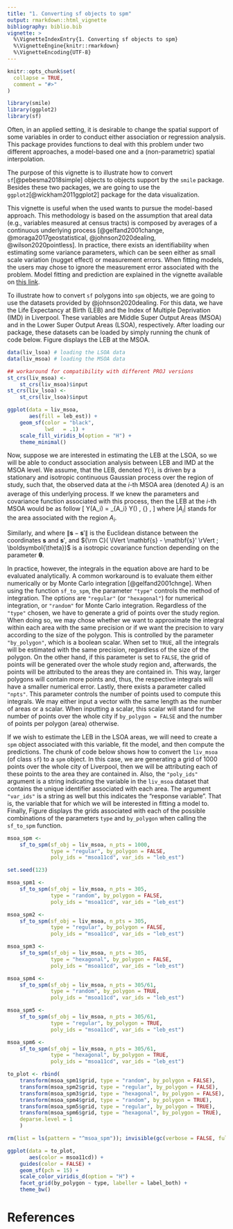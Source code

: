 ```yaml
---
title: "1. Converting sf objects to spm"
output: rmarkdown::html_vignette
bibliography: biblio.bib
vignette: >
  %\VignetteIndexEntry{1. Converting sf objects to spm}
  %\VignetteEngine{knitr::rmarkdown}
  %\VignetteEncoding{UTF-8}
---
```


```r
knitr::opts_chunk$set(
  collapse = TRUE,
  comment = "#>"
)
```

```r
library(smile)
library(ggplot2)
library(sf)
```

Often, in an applied setting, it is desirable to change the spatial support of
some variables in order to conduct either association or regression
analysis. This package provides functions to deal with this problem under two
different approaches, a model-based one and a (non-parametric) spatial
interpolation.

The purpose of this vignette is to illustrate how to convert
`sf`[@pebesma2018simple] objects to objects support by the `smile`
package. Besides these two packages, we are going to use the
`ggplot2`[@wickham2011ggplot2] package for the data visualization.

This vignette is useful when the used wants to pursue the model-based
approach. This methodology is based on the assumption that areal data (e.g.,
variables measured at census tracts) is composed by averages of a continuous
underlying process [@gelfand2001change, @moraga2017geostatistical,
@johnson2020dealing, @wilson2020pointless]. In practice, there exists an
identifiability when estimating some variance parameters, which can be seen
either as small scale variation (nugget effect) or measurement errors. When
fitting models, the users may chose to ignore the measurement error associated
with the problem. Model fitting and prediction are explained in the vignette
available on [this link](https://lcgodoy.me/smile/articles/fit-and-pred.html).

To illustrate how to convert `sf` polygons into `spm` objects, we are going to
use the datasets provided by @johnson2020dealing. For this data, we have the
Life Expectancy at Birth (LEB) and the Index of Multiple Deprivation (IMD) in
Liverpool. These variables are Middle Super Output Areas (MSOA) and in the Lower
Super Output Areas (LSOA), respectively. After loading our package, these
datasets can be loaded by simply running the chunk of code below. Figure
\ref{fig:leb-msoa} displays the LEB at the MSOA.
```r
data(liv_lsoa) # loading the LSOA data
data(liv_msoa) # loading the MSOA data

## workaround for compatibility with different PROJ versions
st_crs(liv_msoa) <-
    st_crs(liv_msoa)$input
st_crs(liv_lsoa) <-
    st_crs(liv_lsoa)$input
```

```R
ggplot(data = liv_msoa,
       aes(fill = leb_est)) +
    geom_sf(color = "black",
            lwd   = .1) +
    scale_fill_viridis_b(option = "H") +
    theme_minimal()
```

<!-- We consider, in a first moment, that this random variable is normally -->
<!-- distributed with a constant mean and a certain (spatial) covariance -->
<!-- matrix. Now, let $A_1$ and $A_2$ be two distinct MSOA's. Under the -->
<!-- before mentioned assumption that the observed random variable is driven -->
<!-- by an underlying Gaussian random field with isotropic covariance -->
<!-- function $C(\lVert x - y \rVert \, ; \, \theta)$, where $\lVert x - y -->
<!-- \rVert$ is the distance between two points in the coordinates $x$ and -->
<!-- $y$, respectively. Then, the covariance between the (averaged) variable -->
<!-- observed at $A_1$ and $A_2$ is define as \[ \Sigma_{12} = Cov(A_1, A_2) -->
<!-- = \frac{1}{\lvert A_1 \rvert \lvert A_2 \rvert} \int_{A_1} \int_{A_2} -->
<!-- C(\lVert x - y \rVert; \theta) \, dy \, dx.  \] In order to approximate -->
<!-- the continuous surface on which these covariances have to be computed, -->
<!-- we generate a fine grid over the whole study region (or a fine grid -->
<!-- within each MSOA) and approximate such covariance by numerical integration. -->

Now, suppose we are interested in estimating the LEB at the LSOA, so we will be
able to conduct association analysis between LEB and IMD at the MSOA level. We
assume, that the LEB, denoted $Y(\cdot)$, is driven by a stationary and
isotropic continuous Gaussian process over the region of study, such that, the
observed data at the $i$-th MSOA area (denoted $A_i$) is an average of this
underlying process. If we knew the parameters and covariance function associated
with this process, then the LEB at the $i$-th MSOA would be as follow
\[
	Y(A_i) = \frac{1}{\lvert A_i \rvert} \int_{A_i} Y(\mathbf{s}) \, {\rm d}
	\mathbf{s},
\]
where $\lvert A_i \rvert$ stands for the area associated with the region $A_i$.

Similarly,
\begin{align*}
{\rm E}[Y(A_i)] & = \frac{1}{\lvert A_i \rvert} \int_{A_i} {\rm
E}[Y(\mathbf{s})] \, {\rm d} \mathbf{s} \\
& = \frac{1}{\lvert A_i \rvert} \int_{A_i} \mu \, {\rm d} \mathbf{s} \\
& = \mu,
\end{align*}
and
\begin{align*}
{\rm Cov}[Y(A_i), Y(A_j)] & = \frac{1}{\lvert A_i \rvert \lvert A_j \rvert}
\int_{A_i \times A_j} {\rm Cov}[Y(\mathbf{s}, Y(\mathbf{s}')] \, {\rm d}
\mathbf{s} \, {\rm d} \mathbf{s'} \\
& = \frac{1}{\lvert A_i \rvert \lvert A_j \rvert} \int_{A_i \times A_j} {\rm C}(
\lVert \mathbf{s} - \mathbf{s}' \rVert ; \boldsymbol{\theta}) \, {\rm d}
\mathbf{s} \, {\rm d} \mathbf{s'},
\end{align*}
where $\lVert \mathbf{s} - \mathbf{s}' \rVert$ is the Euclidean distance between
the coordinates $\mathbf{s}$ and $\mathbf{s}'$, and ${\rm C}( \lVert
\mathbf{s} - \mathbf{s}' \rVert ; \boldsymbol{\theta})$ is a isotropic covariance
function depending on the parameter $\boldsymbol{\theta}$.

In practice, however, the integrals in the equation above are hard to be
evaluated analytically. A common workaround is to evaluate them either
numerically or by Monte Carlo integration [@gelfand2001chnge]. When using the
function `sf_to_spm`, the parameter `"type"` controls the method of
integration. The options are `"regular"` (or `"hexagonal"`) for numerical
integration, or `"random"` for Monte Carlo integration. Regardless of the
`"type"` chosen, we have to generate a grid of points over the study
region. When doing so, we may chose whether we want to approximate the integral
within each area with the same precision or if we want the precision to vary
according to the size of the polygon. This is controlled by the parameter
`"by_polygon"`, which is a boolean scalar. When set to `TRUE`, all the integrals
will be estimated with the same precision, regardless of the size of the
polygon. On the other hand, if this parameter is set to `FALSE`, the grid of
points will be generated over the whole study region and, afterwards, the points
will be attributed to the areas they are contained in. This way, larger polygons
will contain more points and, thus, the respective integrals will have a smaller
numerical error. Lastly, there exists a parameter called `"npts"`. This
parameter controls the number of points used to compute this integrals. We may
either input a vector with the same length as the number of areas or a
scalar. When inputting a scalar, this scalar will stand for the number of points
over the whole city if `by_polygon = FALSE` and the number of points per polygon
(area) otherwise.

<!-- Firstly, we are going to show how does it work with a single `sf` -->
<!-- object. Besides the `sf` objects, this function has 5 additional arguments. The -->
<!-- first one, called `n_pts`, controls the number of points we are going to -->
<!-- generate to create a grid within the study region. We can input either a single -->
<!-- (integer) value or a vector with length equal to the number of rows of the `sf` -->
<!-- objected being analyzed. The next parameter is called `type`. This one is string -->
<!-- scalar that assumes either `"random"`, `"regular"`, or `"hexagonal"`. Finally, -->
<!-- the parameter `by_polygon` is a logical that if set to `TRUE`, will generate -->
<!-- `n_pts` for each polygon within the study region^[This parameter has to be set -->
<!-- to `TRUE` when `n_pts` is a vector.]. The last two parameters are `poly_ids` and -->
<!-- `var_ids`. Both are strings, the first one is a scalar representing the variable -->
<!-- that uniquely identify each polygon within the study region, while the second -->
<!-- one indicates which (numerical) variables we want to analyze. For example, in -->
<!-- the code chunk below, we are transforming the `sf` object `liv_msoa` into a -->
<!-- `smile` compatible object. We are going to generate a grid of 1000 points -->
<!-- within the study region, with `type = "regular"`, and `by_polygon = FALSE`. The -->
<!-- id variable is called `"msoa11cd"` and the numerical variable that we are -->
<!-- interested in is called `"leb_est"`. The object returned by the function is of -->
<!-- class `"sspm"`^[when we use more than one partition, the resulting class is -->
<!-- `"mspm"`]. Under the hood, this object is a 5 positions named list. The first -->
<!-- position is called `"var"` and stores the numerical variable (or variables) to -->
<!-- be analyzed. The second position is named `"dists"` and stores the pairwise -->
<!-- distances between points belonging to different polygons, this object is -->
<!-- important to calculate the covariance matrix associated with the polygons. The -->
<!-- third positions stores the name of the id variable, while the fourth and fifth -->
<!-- positions contain the grid of points generated and the polygon associated with -->
<!-- the data. All these objects are used in functions that will be explained further -->
<!-- in other vignettes.  -->

If we wish to estimate the LEB in the LSOA areas, we will need to create a `spm`
object associated with this variable, fit the model, and then compute the
predictions. The chunk of code below shows how to convert the `liv_msoa` (of
class `sf`) to a `spm` object. In this case, we are generating a grid of 1000
points over the whole city of Liverpool, then we will be attributing each of
these points to the area they are contained in. Also, the `"poly_ids"` argument
is a string indicating the variable in the `liv_msoa` dataset that contains the
unique identifier associated with each area. The argument `"var_ids"` is a
string as well but this indicates the "response variable". That is, the variable
that for which we will be interested in fitting a model to. Finally, Figure
\ref{fig:sf-to-spm2} displays the grids associated with each of the possible
combinations of the parameters `type` and `by_polygon` when calling the
`sf_to_spm` function.
```R
msoa_spm <-
    sf_to_spm(sf_obj = liv_msoa, n_pts = 1000,
              type = "regular", by_polygon = FALSE,
              poly_ids = "msoa11cd", var_ids = "leb_est")
```

<!-- Next, we illustrate how do different values of `type` and `by_polygon` affect -->
<!-- the final result of the `sf_to_spm` call. In all examples we are going to use a -->
<!-- grid of 305 points (multiple of the number of polygons observed). The "sparsity" -->
<!-- of the points forming the grid helps to see the differences caused by the -->
<!-- different inputs for the function. The panel below displays every possible -->
<!-- combination of the parameters `type` and `by_polygon`. Although there is no -->
<!-- "right" choice for these parameters, we advise using `type` as `"regular"` or -->
<!-- `"hexagonal"` with by `by_polygon = FALSE`. Also, it is import to make sure -->
<!-- that, after generating the grid, your grid is in a finer resolution than your -->
<!-- smallest polygon, that is, to make sure that there exists no points lying in -->
<!-- more than one polygon. -->
```R
set.seed(123)

msoa_spm1 <-
    sf_to_spm(sf_obj = liv_msoa, n_pts = 305,
              type = "random", by_polygon = FALSE,
              poly_ids = "msoa11cd", var_ids = "leb_est")

msoa_spm2 <-
    sf_to_spm(sf_obj = liv_msoa, n_pts = 305,
              type = "regular", by_polygon = FALSE,
              poly_ids = "msoa11cd", var_ids = "leb_est")

msoa_spm3 <-
    sf_to_spm(sf_obj = liv_msoa, n_pts = 305,
              type = "hexagonal", by_polygon = FALSE,
              poly_ids = "msoa11cd", var_ids = "leb_est")

msoa_spm4 <-
    sf_to_spm(sf_obj = liv_msoa, n_pts = 305/61,
              type = "random", by_polygon = TRUE,
              poly_ids = "msoa11cd", var_ids = "leb_est")

msoa_spm5 <-
    sf_to_spm(sf_obj = liv_msoa, n_pts = 305/61,
              type = "regular", by_polygon = TRUE,
              poly_ids = "msoa11cd", var_ids = "leb_est")

msoa_spm6 <-
    sf_to_spm(sf_obj = liv_msoa, n_pts = 305/61,
              type = "hexagonal", by_polygon = TRUE,
              poly_ids = "msoa11cd", var_ids = "leb_est")

to_plot <- rbind(
    transform(msoa_spm1$grid, type = "random", by_polygon = FALSE),
    transform(msoa_spm2$grid, type = "regular", by_polygon = FALSE),
    transform(msoa_spm3$grid, type = "hexagonal", by_polygon = FALSE),
    transform(msoa_spm4$grid, type = "random", by_polygon = TRUE),
    transform(msoa_spm5$grid, type = "regular", by_polygon = TRUE),
    transform(msoa_spm6$grid, type = "hexagonal", by_polygon = TRUE),
    deparse.level = 1
    )

rm(list = ls(pattern = "^msoa_spm")); invisible(gc(verbose = FALSE, full = TRUE))

ggplot(data = to_plot,
       aes(color = msoa11cd)) +
    guides(color = FALSE) +
    geom_sf(pch = 15) +
    scale_color_viridis_d(option = "H") +
    facet_grid(by_polygon ~ type, labeller = label_both) +
    theme_bw()
```

# References

